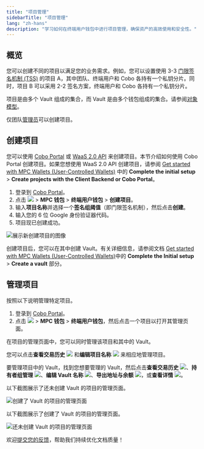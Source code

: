 ```yaml
---
title: "项目管理"
sidebarTitle: "项目管理"
lang: "zh-hans"
description: "学习如何在终端用户钱包中进行项目管理，确保资产的高效使用和安全性。"
---
```


## 概览
您可以创建不同的项目以满足您的业务需求。例如，您可以设置使用 3-3 [门限签名机制 (TSS)](/cn/portal/mpc-wallets/introduction#tss) 的项目 A，其中团队、终端用户和 Cobo 各持有一个私钥分片。同时，项目 B 可以采用 2-2 签名方案，终端用户和 Cobo 各持有一个私钥分片。

<Info>项目是由多个 Vault 组成的集合，而 Vault 是由多个钱包组成的集合。请参阅[对象模型](/cn/portal/mpc-wallets/ucw/object-model)。</Info>

<Info>仅团队[管理员](/cn/portal/organization/roles-and-permissions)可以创建项目。</Info>

## 创建项目
您可以使用 [Cobo Portal](https://portal.cobo.com/login) 或 [WaaS 2.0 API](https://www.cobo.com/developers/v2_cn/guides/overview/introduction) 来创建项目。本节介绍如何使用 Cobo Portal 创建项目。如果您想使用 WaaS 2.0 API 创建项目，请参阅 [Get started with MPC Wallets (User-Controlled Wallets)](https://www.cobo.com/developers/v2_cn/guides/mpc-wallets/get-started-ucw#1-complete-the-initial-setup) 中的 **Complete the initial setup** > **Create projects with the Client Backend or Cobo Portal**。

1. 登录到 [Cobo Portal](https://portal.cobo.com/login)。
2. 点击 <img src="/cn/images/common/wallets_icon_cn.svg" className="icon"></img> > **MPC 钱包** > **终端用户钱包** > **创建项目**。
3. 输入**项目名称**并选择一个**签名组阈值**（即门限签名机制），然后点击**创建**。
4. 输入您的 6 位 Google 身份验证器代码。
5. 项目现已创建成功。

<img src="/cn/images/mpc-wallet/ucw/create-project-ucw.png" className="screenshot_full_screen" alt="展示新创建项目的图像" />

创建项目后，您可以在其中创建 Vault。有关详细信息，请参阅文档 [Get started with MPC Wallets (User-Controlled Wallets)](https://www.cobo.com/developers/v2_cn/guides/mpc-wallets/get-started-ucw#1-complete-the-initial-setup)中的 **Complete the Initial setup** > **Create a vault**  部分。

## 管理项目

按照以下说明管理特定项目。

1. 登录到 [Cobo Portal](https://portal.cobo.com/login)。
2. 点击 <img src="/cn/images/common/wallets_icon_cn.svg" className="icon"></img> > **MPC 钱包** > **终端用户钱包**，然后点击一个项目以打开其管理页面。

在项目的管理页面中，您可以同时管理该项目和其中的 Vault。

您可以点击**查看交易历史** <img src="/en/images/common/icon_view transactions.svg" className="icon"></img> 和**编辑项目名称** <img src="/en/images/common/icon_edit.svg" className="icon"></img> 来相应地管理项目。

要管理项目中的 Vault，找到您想要管理的 Vault，然后点击**查看交易历史** <img src="/en/images/common/icon_view transactions.svg" className="icon"></img>、**持有者组管理** <img src="/en/images/common/icon_key_share_management.svg" className="icon"></img>、**编辑 Vault 名称** <img src="/cn/images/common/icon_edit.svg" className="icon"></img>、**导出地址与余额** <img src="/en/images/common/icon_export_balances_and_addresses.svg" className="icon"></img>，或**查看详情** <img src="/en/images/common/icon_view.svg" className="icon"></img>。

以下截图展示了还未创建 Vault 的项目的管理页面。

<img src="/cn/images/mpc-wallet/ucw/project-without-vault.png" className="screenshot_full_screen" alt="创建了 Vault 的项目的管理页面" />

以下截图展示了创建了 Vault 的项目的管理页面。

<img src="/cn/images/mpc-wallet/ucw/project-management-ucw.png" className="screenshot_full_screen" alt="还未创建 Vault 的项目的管理页面" />

<Tip>欢迎[提交您的反馈](https://forms.zohopublic.com/cobo/form/DocumentFeedbackForm/formperma/QvLOhxJv1_JMsJ-1dleZ8Itb_7rzN-LtgvsDdxosoVI?referrername=manuals)，帮助我们持续优化文档质量！</Tip>